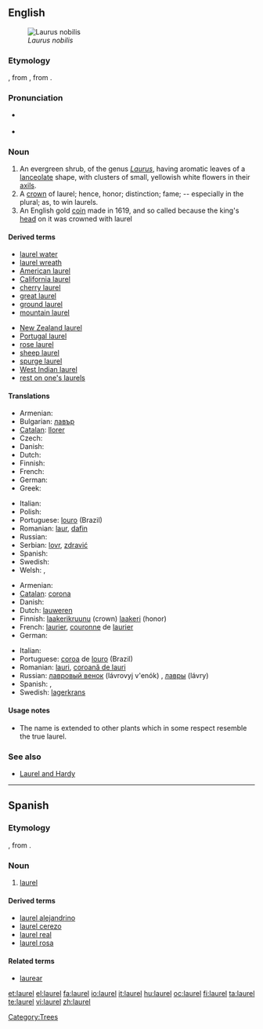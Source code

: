 {{also|Laurel}}
==English==
{{wikipedia}}
[[Image:Laurier.jpg|thumb|''Laurus nobilis'']]

===Etymology===
{{etyl|ang}} {{term|lorrer|lang=ang}}, from {{etyl|fro}} {{term|laurier|lang=fro}}, from {{etyl|la}} {{term|laurus||laurel|lang=la}}.

===Pronunciation===
* {{a|UK}} {{IPA|/ˈlɒɹ.əl/|/ˈlɔːɹ.əl/}}
*: {{rhymes|ɒrəl}}
* {{a|US}} {{IPA|/ˈlɔɹ.əl/}}
*: {{audio|en-us-laurel.ogg|Audio (US)}}

===Noun===
{{en-noun}}

# An evergreen shrub, of the genus ''[[Laurus]]'', having aromatic leaves of a [[lanceolate]] shape, with clusters of small, yellowish white flowers in their [[axil]]s.
# A [[crown]] of laurel; hence, honor; distinction; fame; -- especially in the plural; as, to win laurels.
# An English gold [[coin]] made in 1619, and so called because the king's [[head]] on it was crowned with laurel

====Derived terms====
{{top2}}
* [[laurel water]]
* [[laurel wreath]]
* [[American laurel]]
* [[California laurel]]
* [[cherry laurel]]
* [[great laurel]]
* [[ground laurel]]
* [[mountain laurel]]
{{mid2}}
* [[New Zealand laurel]]
* [[Portugal laurel]]
* [[rose laurel]]
* [[sheep laurel]]
* [[spurge laurel]]
* [[West Indian laurel]]
* [[rest on one's laurels]]
{{bottom2}}

====Translations====
{{trans-top|An evergreen shrub, of the genus ''Laurus''}}
* Armenian: {{t|hy|դափնի|tr=dap’ni|sc=Armn}}
* Bulgarian: [[лавър]] {{m}}
* [[Catalan]]: [[llorer]] {{m}}
* Czech: {{t-|cs|vavřín|m}}
* Danish: {{t|da|laurbær|n|c}}
* Dutch: {{t+|nl|laurier|m}}
* Finnish: {{t+|fi|laakeri}}
* French: {{t+|fr|laurier|m}}
* German: {{t+|de|Lorbeer|m}}
* Greek: {{t+|el|δάφνη|tr=dafni|sc=Grek}}
{{trans-mid}}
* Italian: {{t+|it|alloro|m}}
* Polish: {{t-|pl|wawrzyn|m}}
* Portuguese: [[louro]] {{m}} (Brazil)
* Romanian: [[laur]], [[dafin]]
* Russian: {{t+|ru|лавр|m|tr=lavr|sc=Cyrl}}
* Serbian: [[lovr]], [[zdravić]]
* Spanish: {{t-|es|laurel|m}}
* Swedish: {{t+|sv|lager}}
* Welsh: {{t|cy|llawryf|m}},  {{t|cy|llawryfoedd|p}}
{{trans-bottom}}

{{trans-top|A crown of laurel}}
* Armenian: {{t|hy|դափնեպսակ|tr=dap’nepsak|sc=Armn}}
* [[Catalan]]: [[corona]]
* Danish: {{t|da|laurbærkrans|c}}
* Dutch: [[lauweren]] {{p}}
* Finnish: [[laakerikruunu]] (crown) [[laakeri]] (honor)
* French: [[laurier]], [[couronne]] de [[laurier]]
* German: {{t|de|Lorbeerkranz|m}}
{{trans-mid}}
* Italian: {{t-|it|allori|m|p}}
* Portuguese: [[coroa]] de [[louro]] (Brazil)
* Romanian: [[lauri]], [[coroană de lauri]]
* Russian: [[лавровый венок]] (lávrovyj v'enók) {{m}}, [[лавры]] (lávry) {{p}}
* Spanish: {{t|es|laureles}}, {{t|es|corona de laurel}}
* Swedish: [[lagerkrans]]
{{trans-bottom}}

====Usage notes====
*The name is extended to other plants which in some respect resemble the true laurel.

===See also===
* [[Laurel and Hardy]]

[[Category:Trees]]

----
==Spanish==

===Etymology===
{{etyl|fro|es}} {{term|laurier|lang=fro}}, from {{etyl|la|es}} {{term|laurus||laurel|lang=la}}.

===Noun===
{{es-noun-m|pl=laurales}}

# {{plants|lang=es}} [[#English|laurel]]

====Derived terms====
*[[laurel alejandrino]]
*[[laurel cerezo]]
*[[laurel real]]
*[[laurel rosa]]

====Related terms====
*[[laurear]]

[[et:laurel]]
[[el:laurel]]
[[fa:laurel]]
[[io:laurel]]
[[it:laurel]]
[[hu:laurel]]
[[oc:laurel]]
[[fi:laurel]]
[[ta:laurel]]
[[te:laurel]]
[[vi:laurel]]
[[zh:laurel]]